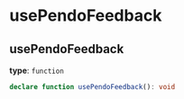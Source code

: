 # usePendoFeedback

## usePendoFeedback
 **type**: `function`

```typescript
declare function usePendoFeedback(): void
```
